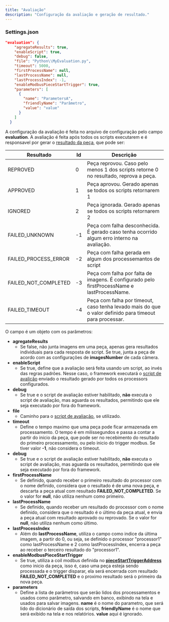 ```yaml
---
title: "Avaliação"
description: "Configuração da avaliação e geração de resultado."
---
```


### Settings.json

```json
"evaluation": {
    "agregateResults": true,
    "enableScript": true,
    "debug": false,
    "file": "Python\\MyEvaluation.py",
    "timeout": 5000,
    "firstProcessName": null,
    "lastProcessName": null,
    "lastProcessIndex": -1,
    "enableModbusPieceStartTrigger": true,
    "parameters": [
      {
        "name": "ParametersA",
        "friendlyName": "Parâmetro",
        "value": "value"
      }
    ]
  }
```

A configuração da avaliação é feita no arquivo de configuração pelo campo **evaluation**. A avaliação é feita após todos os scripts executarem e é responsavel por gerar o [resultado da peça](/settings/process-result), que pode ser:

| Resultado            | Id | Descrição                                                                                               |
| -------------------- | --- | ------------------------------------------------------------------------------------------------------- |
| REPROVED             | 0  | Peça reprovou. Caso pelo menos 1 dos scripts retorne 0 no resultado, reprova a peça.                    |
| APPROVED             | 1  | Peça aprovou. Gerado apenas se todos os scripts retornarem 1                                            |
| IGNORED              | 2  | Peça ignorada. Gerado apenas se todos os scripts retornarem 2                                           |
| FAILED_UNKNOWN       | -1 | Peça com falha desconhecida. É gerado caso tenha ocorrido algum erro interno na avaliação.              |
| FAILED_PROCESS_ERROR | -2 | Peça com falha gerada em algum dos processemantos de script                                             |
| FAILED_NOT_COMPLETED | -3 | Peça com falha por falta de imagens. É configurado pelo firstProcessName e lastProcessName.             |
| FAILED_TIMEOUT       | -4 | Peça com falha por timeout, caso tenha levado mais do que o valor definido para timeout para processar. |

O campo é um objeto com os parâmetros:

- **agregateResults**
  - Se false, não junta imagens em uma peça, apenas gera resultados individuais para cada resposta de script. Se true, junta a peça de acordo com as configurações de **imagesNumber** de cada câmera.
- **enableScript**
  - Se true, define que a avaliação será feita usando um script, ao invés das regras padrões. Nesse caso, o framework executará o [script de avalição](/settings/evaluation-script) enviado o resultado gerado por todos os processors configurados.
- **debug**
  - Se true e o script de avaliação estiver habilitado, **não** executa o script de avaliação, mas aguarda os resultados, permitindo que ele seja executado por fora do framework.
- **file**
  - Caminho para o [script de avaliação](/settings/evaluation-script), se utilizado.
- **timeout**
  - Define o tempo maximo que uma peça pode ficar armazenada em processamento. O tempo é em milissegundos e passa a contar a partir do inicio da peça, que pode ser no recebimento do resultado do primeiro processamento, ou pelo inicio do trigger modbus. Se tiver valor **-1**, não considera o timeout.
- **debug**
  - Se true e o script de avaliação estiver habilitado, **não** executa o script de avaliação, mas aguarda os resultados, permitindo que ele seja executado por fora do framework.
- **firstProcessName**
  - Se definido, quando receber o primeiro resultado do processor com o nome definido, considera que o resultado é de uma nova peça, e descarta a peça atual com resultado **FAILED_NOT_COMPLETED**. Se o valor for **null**, não utiliza nenhum como primeiro.
- **lastProcessName**
  - Se definido, quando receber um resultado do processor com o nome definido, considera que o resultado é o último da peça atual, e envia a peça atual com resultado aprovado ou reprovado. Se o valor for **null**, não utiliza nenhum como último.
- **lastProcessIndex**
  - Além do **lastProcessName**, utiliza o campo como indice da última imagem, a partir do 0, ou seja, se definido o processor "processor1" como lastProcessName e 2 como lastProcessIndex, encerra a peça ao receber o terceiro resultado do "processor1".
- **enableModbusPieceStartTrigger**
  - Se true, utiliza a coil modbus definida no [**pieceStartTriggerAddress**](/settings/modbus) como inicio da peça, isso é, caso uma peça esteja sendo processada e o trigger disparar, ela será encerrada com resultado **FAILED_NOT_COMPLETED** e o proximo resultado será o primeiro da nova peça.
- **parameters**
  - Define a lista de parâmetros que serão lidos dos processamentos e usados como parâmetro, salvando em banco, exibindo na tela e usados para salvar imagens. **name** é o nome do parametro, que será lido do dicionário de saída dos scripts, **friendlyName** é o nome que será exibido na tela e nos relatórios. **value** aqui é ignorado.
